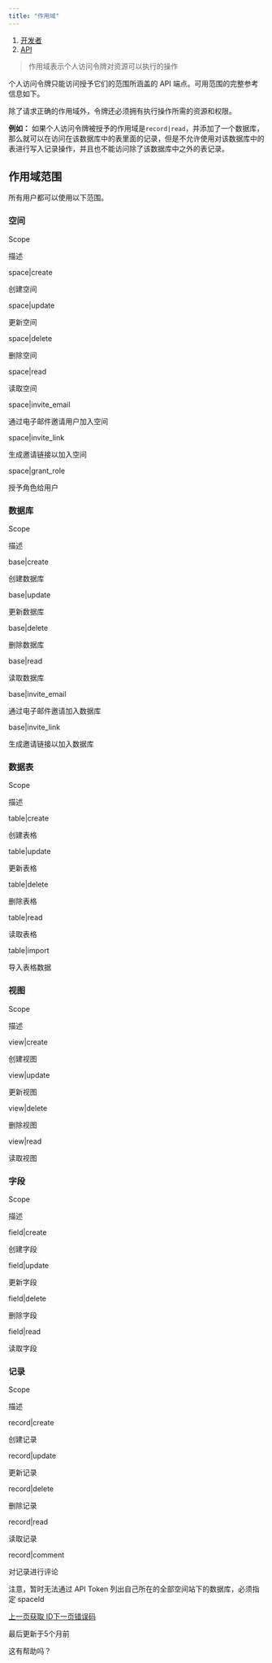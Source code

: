```yaml
---
title: "作用域"
---
```


1. [开发者](/kai-fa-zhe)
2. [API](/kai-fa-zhe/api)

> 作用域表示个人访问令牌对资源可以执行的操作

个人访问令牌只能访问授予它们的范围所涵盖的 API 端点。可用范围的完整参考信息如下。

除了请求正确的作用域外，令牌还必须拥有执行操作所需的资源和权限。

**例如：** 如果个人访问令牌被授予的作用域是`record|read`，并添加了一个数据库，那么就可以在访问在该数据库中的表里面的记录，但是不允许使用对该数据库中的表进行写入记录操作，并且也不能访问除了该数据库中之外的表记录。

## 作用域范围

所有用户都可以使用以下范围。

### 空间

Scope

描述

space|create

创建空间

space|update

更新空间

space|delete

删除空间

space|read

读取空间

space|invite\_email

通过电子邮件邀请用户加入空间

space|invite\_link

生成邀请链接以加入空间

space|grant\_role

授予角色给用户

### 数据库

Scope

描述

base|create

创建数据库

base|update

更新数据库

base|delete

删除数据库

base|read

读取数据库

base|invite\_email

通过电子邮件邀请加入数据库

base|invite\_link

生成邀请链接以加入数据库

### 数据表

Scope

描述

table|create

创建表格

table|update

更新表格

table|delete

删除表格

table|read

读取表格

table|import

导入表格数据

### 视图

Scope

描述

view|create

创建视图

view|update

更新视图

view|delete

删除视图

view|read

读取视图

### 字段

Scope

描述

field|create

创建字段

field|update

更新字段

field|delete

删除字段

field|read

读取字段

### 记录

Scope

描述

record|create

创建记录

record|update

更新记录

record|delete

删除记录

record|read

读取记录

record|comment

对记录进行评论

注意，暂时无法通过 API Token 列出自己所在的全部空间站下的数据库，必须指定 spaceId

[上一页获取 ID](/kai-fa-zhe/api/huo-qu-id)[下一页错误码](/kai-fa-zhe/api/cuo-wu-ma)

最后更新于5个月前

这有帮助吗？
